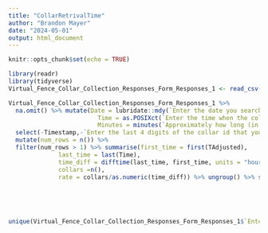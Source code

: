 ```yaml
---
title: "CollarRetrivalTime"
author: "Brandon Mayer"
date: "2024-05-01"
output: html_document
---
```


```r
knitr::opts_chunk$set(echo = TRUE)
```

```r
library(readr)
library(tidyverse)
Virtual_Fence_Collar_Collection_Responses_Form_Responses_1 <- read_csv("Data/Virtual Fence Collar Collection (Responses) - Form Responses 1.csv")

Virtual_Fence_Collar_Collection_Responses_Form_Responses_1 %>%
  na.omit() %>% mutate(Date = lubridate::mdy(`Enter the date you searched for the collar:`),
                         Time = as.POSIXct(`Enter the time when the collar was found:`, format = "%H:%M:%S"),
                         Minutes = minutes(`Approximately how long (in minutes) did you spend looking for that collar?`),TAdjusted = Time-Minutes) %>% 
  select(-Timestamp,-`Enter the last 4 digits of the collar id that you searched for:`) %>%group_by(Date) %>% arrange(Date,`Enter the time when the collar was found:`) %>%
  mutate(num_rows = n()) %>%
  filter(num_rows > 1) %>% summarise(first_time = first(TAdjusted),
              last_time = last(Time),
              time_diff = difftime(last_time, first_time, units = "hours"),
              collars =n(),
              rate = collars/as.numeric(time_diff)) %>% ungroup() %>% summarise(TotalTime = sum(time_diff),
                                                                                AverageTime = round(mean(time_diff),
                                                                                                    digits = 2),
                                                                                AverageRate = round(mean(rate),
                                                                                                    digits = 1), 
                                                                                SDRate = round(sd(rate),digits = 1))
unique(Virtual_Fence_Collar_Collection_Responses_Form_Responses_1$`Enter the last 4 digits of the collar id that you searched for:`)
```

